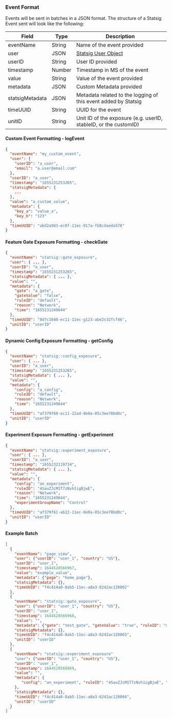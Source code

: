 ### Event Format

Events will be sent in batches in a JSON format. The structure of a Statsig Event sent will look like the following:

| Field           | Type   | Description                                                          |
| --------------- | ------ | -------------------------------------------------------------------- |
| eventName       | String | Name of the event provided                                           |
| user            | JSON   | [Statsig User Object](https://docs.statsig.com/concepts/user) |
| userID          | String | User ID provided                                                     |
| timestamp       | Number | Timestamp in MS of the event                                         |
| value           | String | Value of the event provided                                          |
| metadata        | JSON   | Custom Metadata provided                                             |
| statsigMetadata | JSON   | Metadata related to the logging of this event added by Statsig       |
| timeUUID        | String | UUID for the event                                                   |
| unitID          | String | Unit ID of the exposure (e.g. userID, stableID, or the customID)     |

#### Custom Event Formatting - logEvent

>

```json
{
  "eventName": "my_custom_event",
  "user": {
    "userID": "a_user",
    "email": "a.user@email.com"
  },
  "userID": "a_user",
  "timestamp": "1655231253265",
  "statsigMetadata": {
    ...
  },
  "value": "a_custom_value",
  "metadata": {
    "key_a": "value_a",
    "key_b": "123"
  },
  "timeUUID": "abd2a983-ec0f-11ec-917a-fb8cdaeda578"
}
```

#### Feature Gate Exposure Formatting - checkGate

>

```json
{
  "eventName": "statsig::gate_exposure",
  "user": { ... },
  "userID": "a_user",
  "timestamp": "1655231253265",
  "statsigMetadata": { ... },
  "value": "",
  "metadata": {
    "gate": "a_gate",
    "gateValue": "false",
    "ruleID": "default",
    "reason": "Network",
    "time": "1655231249644"
  },
  "timeUUID": "8d7c1040-ec11-11ec-g123-abe2c32fcf46",
  "unitID": "userID"
}
```

#### Dynamic Config Exposure Formatting - getConfig

>

```json
{
  "eventName": "statsig::config_exposure",
  "user": { ... },
  "userID": "a_user",
  "timestamp": "1655231253265",
  "statsigMetadata": { ... },
  "value": "",
  "metadata": {
    "config": "a_config",
    "ruleID": "default",
    "reason": "Network",
    "time": "1655231249644"
  },
  "timeUUID": "af379f60-ec11-22ad-8e0a-05c3ee70bd0c",
  "unitID": "userID"
}
```

#### Experiment Exposure Formatting - getExperiment

>

```json
{
  "eventName": "statsig::experiment_exposure",
  "user": { ... },
  "userID": "a_user",
  "timestamp": "1655232119734",
  "statsigMetadata": { ... },
  "value": "",
  "metadata": {
    "config": "an_experiment",
    "ruleID": "4SauZJcM1T7zNvh1igBjwE",
    "reason": "Network",
    "time": "1655231249644",
    "experimentGroupName": "Control"
  },
  "timeUUID": "af379f61-ab22-11ec-8e0a-05c3ee70bd0c",
  "unitID": "userID"
}
```

#### Example Batch

>

```json
[
  {
    "eventName": "page_view",
    "user": {"userID": "user_1", "country": "US"},
    "userID": "user_1",
    "timestamp": 1644520566967,
    "value": "example_value",
    "metadata": {"page": "home_page"},
    "statsigMetadata": {},
    "timeUUID": "f4c414a0-8ab5-11ec-a8a3-0242ac120002"
  },
  {
    "eventName": "statsig::gate_exposure",
    "user": {"userID": "user_1", "country": "US"},
    "userID": "user_1",
    "timestamp": 1644520566968,
    "value": "",
    "metadata": {"gate": "test_gate", "gateValue": "true", "ruleID": "default"},
    "statsigMetadata": {},
    "timeUUID": "f4c414a0-8ab5-11ec-a8a3-0242ac120003",
    "unitID": "userID"
  },
  {
    "eventName": "statsig::experiment_exposure"
    "user": {"userID": "user_1", "country": "US"},
    "userID": "user_1",
    "timestamp": 1644520566969,
    "value": "",
    "metadata": {
       "config": "an_experiment", "ruleID": "4SauZJcM1T7zNvh1igBjwE", "reason": "Network", "time": "1655231249644", "experimentGroupName": "Control"
    },
    "statsigMetadata": {},
    "timeUUID": "f4c414a0-8ab5-11ec-a8a3-0242ac120004",
    "unitID": "userID"
  }
]
```
